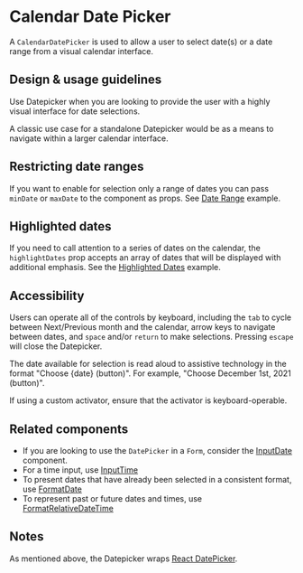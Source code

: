 
<Meta title="Components/Selections/CalendarDatePicker/Docs" />

# Calendar Date Picker

A `CalendarDatePicker` is used to allow a user to select date(s) or a date range
from a visual calendar interface.

## Design & usage guidelines

Use Datepicker when you are looking to provide the user with a highly visual
interface for date selections.

A classic use case for a standalone Datepicker would be as a means to navigate
within a larger calendar interface.

## Restricting date ranges

If you want to enable for selection only a range of dates you can pass `minDate`
or `maxDate` to the component as props. See
[Date Range](../?path=/story/components-selections-datepicker-web--min-date-max-date)
example.

## Highlighted dates

If you need to call attention to a series of dates on the calendar, the
`highlightDates` prop accepts an array of dates that will be displayed with
additional emphasis. See the
[Highlighted Dates](?path=/story/components-selections-datepicker-web--restricted-date-range)
example.

## Accessibility

Users can operate all of the controls by keyboard, including the `tab` to cycle
between Next/Previous month and the calendar, arrow keys to navigate between
dates, and `space` and/or `return` to make selections. Pressing `escape` will
close the Datepicker.

The date available for selection is read aloud to assistive technology in the
format "Choose {date} (button)". For example, "Choose December 1st, 2021
(button)".

If using a custom activator, ensure that the activator is keyboard-operable.

## Related components

- If you are looking to use the `DatePicker` in a `Form`, consider the
  [InputDate](../?path=/docs/components-forms-and-inputs-inputdate-docs--page)
  component.
- For a time input, use
  [InputTime](../?path=/docs/components-forms-and-inputs-inputtime-docs--page)
- To present dates that have already been selected in a consistent format, use
  [FormatDate](../?path=/docs/components-utilities-formatdate-docs--page)
- To represent past or future dates and times, use
  [FormatRelativeDateTime](../?path=/docs/components-utilities-formatrelativedatetime-docs--page)

## Notes

As mentioned above, the Datepicker wraps
[React DatePicker](https://reactdatepicker.com/).
